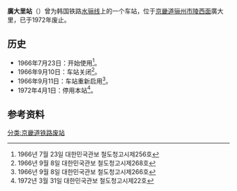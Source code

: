 {{朝鮮半島車站資訊
|公司色 = black
|文字色 = 
|站名 = 廣大里站
|圖片 = 
|pxl = 
|圖片說明 =
|前一站 = [[梅柳站|梅柳]]
|前一站距離 = 2.6
|後一站距離 = 2.7
|後一站 = [[烟罗里站|烟罗里]]
|諺文 = 광대리역
|朝鮮漢字 = 廣大里驛
|文觀部式 = Gwangdae-ri-yeok
|馬-賴式 = 
|副站名 = 
|車站編號 = 
|停站路線數 = 
|所屬公司 = [[大韩民国铁道厅|大韩民国铁道厅]]
|所屬路線 = [[水骊线|水骊线]]
|距離 = 67.0
|起點站 = [[水原站_(京畿道)|水原]]
|所在地 =[[京畿道|京畿道]][[骊州市|骊州市]][[陵西面|陵西面]]廣大里
|車站構造 = 地面车站
|月台配置 = 
|啟用年月日 = 1966年7月23日 
|廢站年月日 = 1972年4月1日
|上下車人次 = 
|統計年度 = 
|轉車 = 
|備註 = 
|全寬備註 = 
}}

'''廣大里站'''（{{kor|諺=광대리역|漢=廣大里驛|羅=Gwangdae-ri yeok|f=y}}）曾为韩国铁路[[水骊线|水骊线]]上的一个车站，位于[[京畿道|京畿道]][[骊州市|骊州市]][[陵西面|陵西面]]廣大里，已于1972年废止。

== 历史 ==
*1966年7月23日：开始使用<ref>1966년 7월 23일 대한민국관보 철도청고시제256호</ref>。
*1966年9月10日：车站关闭<ref>1966년 9월 8일 대한민국관보 철도청고시제268호</ref>。
*1966年9月11日：车站重新启用<ref>1966년 9월 8일 대한민국관보 철도청고시제266호</ref>。
*1972年4月1日：停用本站<ref>1972년 3월 31일 대한민국관보 철도청고시제22호</ref>。

== 参考资料 ==
{{reflist}}

{{水骊线}}
{{Railwaystation-stub}}
[[分类:京畿道铁路废站|分类:京畿道铁路废站]]